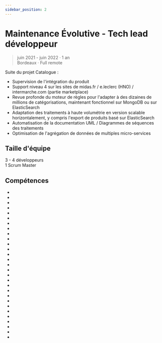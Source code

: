 ```yaml
---
sidebar_position: 2
---
```


# Maintenance Évolutive - Tech lead développeur

> juin 2021 - juin 2022 · 1 an
> \
> Bordeaux · Full remote

Suite du projet Catalogue :

- Supervision de l'intégration du produit
- Support niveau 4 sur les sites de midas.fr / e.leclerc (HNO) / intermarche.com (partie marketplace)
- Revue profonde du moteur de règles pour l'adapter à des dizaines de millions de catégorisations, maintenant fonctionnel sur MongoDB ou sur ElasticSearch
- Adaptation des traitements à haute volumétrie en version scalable horizontalement, y compris l'export de produits basé sur ElasticSearch
- Automatisation de la documentation UML / Diagrammes de séquences des traitements
- Optimisation de l'agrégation de données de multiples micro-services

## Taille d'équipe

3 - 4 développeurs\
1 Scrum Master

## Compétences

- <Skill name="ElasticSearch" />
- <Skill name="Node.js" />
- <Skill name="TypeScript" highlight={true} />
- <Skill name="Playwright" highlight={true} />
- <Skill name="RabbitMQ" />
- <Skill name="MongoDB" highlight={true} />
- <Skill name="Angular" />
- <Skill name="Architecture Micro Services" />
- <Skill name="Linux" />
- <Skill name="REST" />
- <Skill name="Grafana" />
- <Skill name="Newman" />
- <Skill name="Express.js" />
- <Skill name="JavaScript" />
- <Skill name="Yarn" />
- <Skill name="Docker" />
- <Skill name="Google Kubernetes Engine (GKE)" />
- <Skill name="JIRA" />
- <Skill name="Kubernetes" />
- <Skill name="Développement Web agile" />
- <Skill name="Prometheus" />
- <Skill name="Helm" />
- <Skill name="Postman" />
- <Skill name="Scrum" />
- <Skill name="GitLab" />
- <Skill name="Confluence" />
- <Skill name="Mirakl" />
- <Skill name="PlantUML" />
- <Skill name="Méthodes agiles" />
